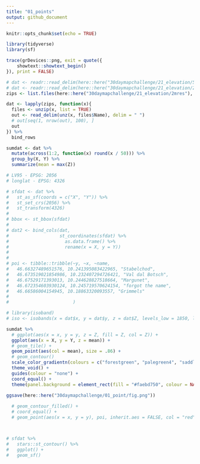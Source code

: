 ```yaml
---
title: "01_points"
output: github_document
---
```


```r
knitr::opts_chunk$set(echo = TRUE)

library(tidyverse)
library(sf)

trace(grDevices::png, exit = quote({
    showtext::showtext_begin()
}), print = FALSE)
```


```r
# dat <- readr::read_delim(here::here("30daymapchallenge/21_elevation/50cmres/SWISSALTI3D_0.5_XYZ_CHLV95_LN02_2814_1175.xyz"), delim = " ", n_max = 5000)
# dat <- readr::read_delim(here::here("30daymapchallenge/21_elevation/2mres/SWISSALTI3D_2_XYZ_CHLV95_LN02_2813_1169.xyz"), delim = " ")
zips <- list.files(here::here("30daymapchallenge/21_elevation/2mres"), ".zip", full.names = TRUE)

dat <- lapply(zips, function(x){
  files <- unzip(x, list = TRUE)
  out <- read_delim(unz(x, files$Name), delim = " ") 
  # out[seq(1, nrow(out), 100), ]
  out
}) %>% 
  bind_rows 

sumdat <- dat %>% 
  mutate(across(1:2, function(x) round(x / 50))) %>% 
  group_by(X, Y) %>% 
  summarize(mean = max(Z))

# LV95 - EPSG: 2056
# longlat - EPSG: 4326

# sfdat <- dat %>% 
#   st_as_sf(coords = c("X", "Y")) %>% 
#   st_set_crs(2056) %>% 
#   st_transform(4326)
# 
# bbox <- st_bbox(sfdat)
# 
# dat2 <- bind_cols(dat, 
#                   st_coordinates(sfdat) %>% 
#                     as.data.frame() %>% 
#                     rename(x = X, y = Y))
# 
# 
# poi <- tibble::tribble(~y, ~x, ~name,
#   46.66327489651576, 10.241395083422965, "Stabelchod",
#   46.673519021854986, 10.232407294726421, "Val dal Botsch",
#   46.67529171393013, 10.244628827518664, "Margunet",
#   46.672354603930124, 10.245719570624154, "forgot the name",
#   46.66586004154945, 10.18863320093557, "Grimmels"
#                        
#                        )

# library(isoband)
# iso <- isobands(x = dat$x, y = dat$y, z = dat$Z, levels_low = 1850, levels_high = 3200)

```


```r
sumdat %>% 
  # ggplot(aes(x = x, y = y, z = Z, fill = Z, col = Z)) +
  ggplot(aes(x = X, y = Y, z = mean)) +
  # geom_tile() +
  geom_point(aes(col = mean), size = .86) +
  # geom_contour() 
  scale_color_gradientn(colours = c("forestgreen", "palegreen4", "saddlebrown", "slategrey", "white")) +
  theme_void() +
  guides(colour = "none") +
  coord_equal() +
  theme(panel.background = element_rect(fill = "#faebd750", colour = NA))

ggsave(here::here("30daymapchallenge/01_point/fig.png"))
  
  # geom_contour_filled() +
  # coord_equal() +
  # geom_point(aes(x = x, y = y), poi, inherit.aes = FALSE, col = "red")



# sfdat %>% 
#   stars::st_contour() %>% 
#   ggplot() +
#   geom_sf()


```


